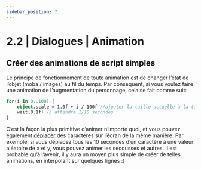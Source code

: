 ```yaml
---
sidebar_position: 7
---
```


# 2.2 | Dialogues | Animation
## Créer des animations de script simples
Le principe de fonctionnement de toute animation est de changer l’état de l’objet (moba / images) au fil du temps.
Par conséquent, si vous voulez faire une animation de l’augmentation du personnage, cela se fait comme suit:
```kotlin
for(i in 0..100) {
    object.scale = 1.0f + i / 100f //ajouter la taille actuelle à la taille d’origine, car si i = 50, ce sera : 1f + 0.5f, à i = 75 : 1f + 0.75f, etc.
    wait(0.1f) // attendre 1/10 secondes
}
```

C’est la façon la plus primitive d’animer n’importe quoi, et vous pouvez également [déplacer](./transform) des caractères sur l’écran de la même manière.
Par exemple, si vous déplacez tous les 10 secondes d’un caractère à une valeur aléatoire de x et y, vous pouvez animer les secousses et autres.
Il est probable qu’à l’avenir, il y aura un moyen plus simple de créer de telles animations, en interpolant sur quelques lignes :)